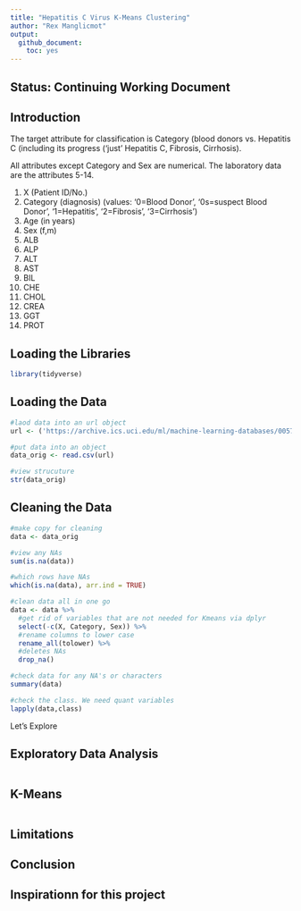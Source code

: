 ```yaml
---
title: "Hepatitis C Virus K-Means Clustering"
author: "Rex Manglicmot"
output: 
  github_document: 
    toc: yes
---
```


## Status: Continuing Working Document


## Introduction


The target attribute for classification is Category (blood donors vs. Hepatitis C (including its progress ('just' Hepatitis C, Fibrosis, Cirrhosis).

All attributes except Category and Sex are numerical. The laboratory data are the attributes 5-14.

1) X (Patient ID/No.)
2) Category (diagnosis) (values: '0=Blood Donor', '0s=suspect Blood Donor', '1=Hepatitis', '2=Fibrosis', '3=Cirrhosis')
3) Age (in years)
4) Sex (f,m)
5) ALB
6) ALP
7) ALT
8) AST
9) BIL
10) CHE
11) CHOL
12) CREA
13) GGT
14) PROT


## Loading the Libraries
```r
library(tidyverse)

```



## Loading the Data
```r
#laod data into an url object
url <- ('https://archive.ics.uci.edu/ml/machine-learning-databases/00571/hcvdat0.csv')

#put data into an object
data_orig <- read.csv(url)

#view strucuture
str(data_orig)
```

## Cleaning the Data
```r
#make copy for cleaning
data <- data_orig

#view any NAs
sum(is.na(data))

#which rows have NAs
which(is.na(data), arr.ind = TRUE)
```


```r
#clean data all in one go
data <- data %>%
  #get rid of variables that are not needed for Kmeans via dplyr
  select(-c(X, Category, Sex)) %>%
  #rename columns to lower case
  rename_all(tolower) %>%
  #deletes NAs
  drop_na()
```


```r
#check data for any NA's or characters
summary(data)

#check the class. We need quant variables
lapply(data,class)
```
Let's Explore

## Exploratory Data Analysis
```r

```



## K-Means



```r

```


## Limitations




## Conclusion


## Inspirationn for this project
